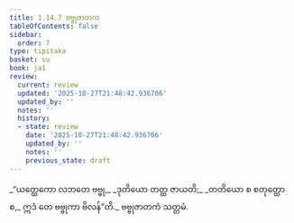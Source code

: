 ```yaml
---
title: 1.14.7 ဗဗ္ဗုဇာတက
tableOfContents: false
sidebar:
  order: 7
type: tipitaka
basket: su
book: ja1
review:
  current: review
  updated: '2025-10-27T21:48:42.936706'
  updated_by: ''
  notes: ''
  history:
  - state: review
    date: '2025-10-27T21:48:42.936706'
    updated_by: ''
    notes: ''
    previous_state: draft
---
```



<ReviewStatus review={frontmatter.review} showDetails={true} />

<HypothesisAnnotation frontmatter={frontmatter} />

<DynamicBreadcrumb />

<Division number="137" book="ja1" e="ch" v="22" p="32">

<Paragraph number="303" type="verses" book="ja1">
_“ယတ္ထေကော လဘတေ ဗဗ္ဗု,_  
_ဒုတိယော တတ္ထ ဇာယတိ;_  
_တတိယော စ စတုတ္ထော စ,_  
ဣဒံ တေ ဗဗ္ဗုကာ ဗိလန်”တိ._  


</Paragraph>
</Division>

<Paragraph number="304" type="center" book="ja1">
ဗဗ္ဗုဇာတကံ သတ္တမံ.
</Paragraph>